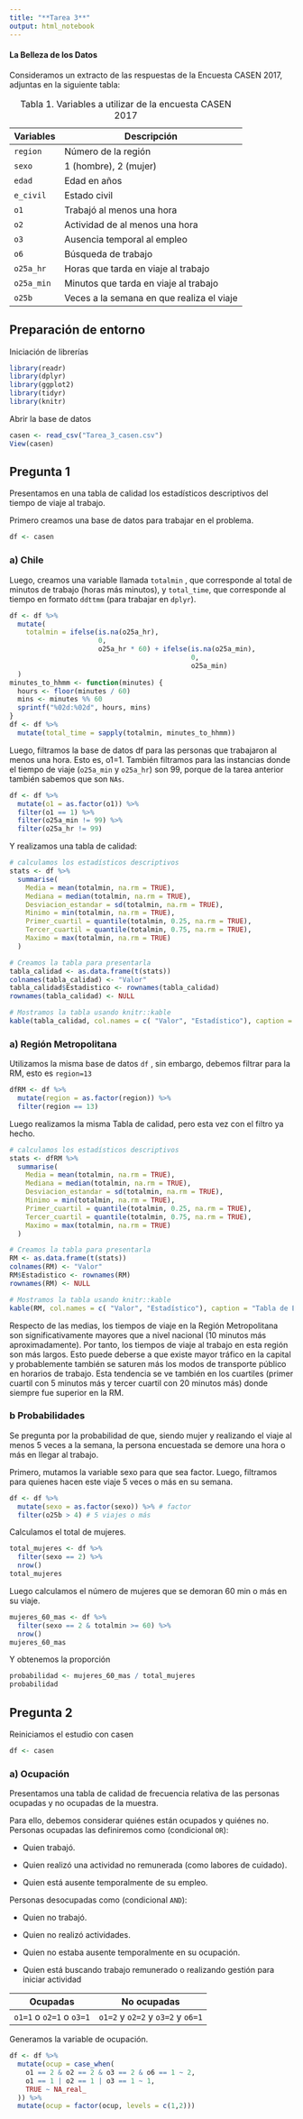 ```yaml
---
title: "**Tarea 3**"
output: html_notebook
---
```


#### **La Belleza de los Datos**

Consideramos un extracto de las respuestas de la Encuesta CASEN 2017, adjuntas en la siguiente tabla:

| Variables  | Descripción                               |
|------------|-------------------------------------------|
| `region`   | Número de la región                       |
| `sexo`     | 1 (hombre), 2 (mujer)                     |
| `edad`     | Edad en años                              |
| `e_civil`  | Estado civil                              |
| `o1`       | Trabajó al menos una hora                 |
| `o2`       | Actividad de al menos una hora            |
| `o3`       | Ausencia temporal al empleo               |
| `o6`       | Búsqueda de trabajo                       |
| `o25a_hr`  | Horas que tarda en viaje al trabajo       |
| `o25a_min` | Minutos que tarda en viaje al trabajo     |
| `o25b`     | Veces a la semana en que realiza el viaje |

: Tabla 1. Variables a utilizar de la encuesta CASEN 2017

## Preparación de entorno

Iniciación de librerías

```r
library(readr)
library(dplyr)
library(ggplot2)
library(tidyr)
library(knitr)
```

Abrir la base de datos

```r
casen <- read_csv("Tarea_3_casen.csv")
View(casen)
```

## Pregunta 1

Presentamos en una tabla de calidad los estadísticos descriptivos del tiempo de viaje al trabajo.

Primero creamos una base de datos para trabajar en el problema.

```r
df <- casen
```

### a) Chile

Luego, creamos una variable llamada `totalmin` , que corresponde al total de minutos de trabajo (horas más minutos), y `total_time`, que corresponde al tiempo en formato `ddttmm` (para trabajar en `dplyr`).

```r
df <- df %>%
  mutate(
    totalmin = ifelse(is.na(o25a_hr),
                      0,
                      o25a_hr * 60) + ifelse(is.na(o25a_min),
                                             0,
                                             o25a_min)
  )
minutes_to_hhmm <- function(minutes) {
  hours <- floor(minutes / 60)
  mins <- minutes %% 60
  sprintf("%02d:%02d", hours, mins)
}
df <- df %>%
  mutate(total_time = sapply(totalmin, minutes_to_hhmm))
```

Luego, filtramos la base de datos df para las personas que trabajaron al menos una hora. Esto es, o1=1. También filtramos para las instancias donde el tiempo de viaje (`o25a_min` y `o25a_hr`) son 99, porque de la tarea anterior también sabemos que son `NAs`.

```r
df <- df %>%
  mutate(o1 = as.factor(o1)) %>%
  filter(o1 == 1) %>%
  filter(o25a_min != 99) %>%
  filter(o25a_hr != 99)
```

Y realizamos una tabla de calidad:

```r
# calculamos los estadísticos descriptivos
stats <- df %>%
  summarise(
    Media = mean(totalmin, na.rm = TRUE),
    Mediana = median(totalmin, na.rm = TRUE),
    Desviacion_estandar = sd(totalmin, na.rm = TRUE),
    Minimo = min(totalmin, na.rm = TRUE),
    Primer_cuartil = quantile(totalmin, 0.25, na.rm = TRUE),
    Tercer_cuartil = quantile(totalmin, 0.75, na.rm = TRUE),
    Maximo = max(totalmin, na.rm = TRUE)
  )

# Creamos la tabla para presentarla
tabla_calidad <- as.data.frame(t(stats))
colnames(tabla_calidad) <- "Valor"
tabla_calidad$Estadistico <- rownames(tabla_calidad)
rownames(tabla_calidad) <- NULL

# Mostramos la tabla usando knitr::kable
kable(tabla_calidad, col.names = c( "Valor", "Estadístico"), caption = "Tabla de Estadísticos Descriptivos de la Variable totalmin. (Fuente: CASEN 2017)")

```

### a) Región Metropolitana

Utilizamos la misma base de datos `df` , sin embargo, debemos filtrar para la RM, esto es `region=13`

```r
dfRM <- df %>%
  mutate(region = as.factor(region)) %>%
  filter(region == 13)
```

Luego realizamos la misma Tabla de calidad, pero esta vez con el filtro ya hecho.

```r
# calculamos los estadísticos descriptivos
stats <- dfRM %>%
  summarise(
    Media = mean(totalmin, na.rm = TRUE),
    Mediana = median(totalmin, na.rm = TRUE),
    Desviacion_estandar = sd(totalmin, na.rm = TRUE),
    Minimo = min(totalmin, na.rm = TRUE),
    Primer_cuartil = quantile(totalmin, 0.25, na.rm = TRUE),
    Tercer_cuartil = quantile(totalmin, 0.75, na.rm = TRUE),
    Maximo = max(totalmin, na.rm = TRUE)
  )

# Creamos la tabla para presentarla
RM <- as.data.frame(t(stats))
colnames(RM) <- "Valor"
RM$Estadistico <- rownames(RM)
rownames(RM) <- NULL

# Mostramos la tabla usando knitr::kable
kable(RM, col.names = c( "Valor", "Estadístico"), caption = "Tabla de Estadísticos Descriptivos de la Variable totalmin. (Fuente: CASEN 2017)")

```

Respecto de las medias, los tiempos de viaje en la Región Metropolitana son significativamente mayores que a nivel nacional (10 minutos más aproximadamente). Por tanto, los tiempos de viaje al trabajo en esta región son más largos. Esto puede deberse a que existe mayor tráfico en la capital y probablemente también se saturen más los modos de transporte público en horarios de trabajo. Esta tendencia se ve también en los cuartiles (primer cuartil con 5 minutos más y tercer cuartil con 20 minutos más) donde siempre fue superior en la RM.

### b Probabilidades

Se pregunta por la probabilidad de que, siendo mujer y realizando el viaje al menos 5 veces a la semana, la persona encuestada se demore una hora o más en llegar al trabajo.

Primero, mutamos la variable sexo para que sea factor. Luego, filtramos para quienes hacen este viaje 5 veces o más en su semana.

```r
df <- df %>%
  mutate(sexo = as.factor(sexo)) %>% # factor
  filter(o25b > 4) # 5 viajes o más
```

Calculamos el total de mujeres.

```r
total_mujeres <- df %>%
  filter(sexo == 2) %>%
  nrow()
total_mujeres
```

Luego calculamos el número de mujeres que se demoran 60 min o más en su viaje.

```r
mujeres_60_mas <- df %>%
  filter(sexo == 2 & totalmin >= 60) %>%
  nrow()
mujeres_60_mas
```

Y obtenemos la proporción

```r
probabilidad <- mujeres_60_mas / total_mujeres
probabilidad
```

## Pregunta 2

Reiniciamos el estudio con casen

```r
df <- casen
```

### a) Ocupación

Presentamos una tabla de calidad de frecuencia relativa de las personas ocupadas y no ocupadas de la muestra.

Para ello, debemos considerar quiénes están ocupados y quiénes no. Personas ocupadas las definiremos como (condicional `OR`):

-   Quien trabajó.

-   Quien realizó una actividad no remunerada (como labores de cuidado).

-   Quien está ausente temporalmente de su empleo.

Personas desocupadas como (condicional `AND`):

-   Quien no trabajó.

-   Quien no realizó actividades.

-   Quien no estaba ausente temporalmente en su ocupación.

-   Quien está buscando trabajo remunerado o realizando gestión para iniciar actividad

| Ocupadas                 | No ocupadas                       |
|--------------------------|-----------------------------------|
| `o1=1` o `o2=1` o `o3=1` | `o1=2` y `o2=2` y `o3=2` y `o6=1` |

Generamos la variable de ocupación.

```r
df <- df %>%
  mutate(ocup = case_when(
    o1 == 2 & o2 == 2 & o3 == 2 & o6 == 1 ~ 2,
    o1 == 1 | o2 == 1 | o3 == 1 ~ 1,
    TRUE ~ NA_real_
  )) %>%
  mutate(ocup = factor(ocup, levels = c(1,2)))
```
